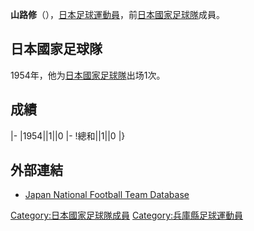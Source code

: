 {{Infobox football biography
|name=山路修
|image=
|fullname=山路修
|birth_date={{Birth date and age|1929|8|31}}
|cityofbirth=
|countryofbirth=[[日本|日本]]
|height=
|position=[[後衛_(足球)|後衛]]
|currentclub=
|years=
|clubs=
|caps(goals)=
|nationalyears=1954
|nationalteam=[[日本國家足球隊|日本]]
|nationalcaps(goals)=1 (0)
}}
'''山路修'''（{{Bd|1929年|8月31日||}}），[[日本|日本]][[足球|足球]][[運動員|運動員]]，前[[日本國家足球隊|日本國家足球隊]]成員。

==日本國家足球隊==
1954年，他为[[日本國家足球隊|日本國家足球隊]]出场1次。

==成績==
{{Football player national team statistics|JPN}}
|-
|1954||1||0
|-
!總和||1||0
|}

==外部連結==
{{Reflist}}
*[https://web.archive.org/web/20130921215305/http://www.japannationalfootballteam.com/en/players/yamaji_osamu.html Japan National Football Team Database]

{{Japan-sport-bio-stub}}
{{Soccer-player-stub}}

[[Category:日本國家足球隊成員|Category:日本國家足球隊成員]]
[[Category:兵庫縣足球運動員|Category:兵庫縣足球運動員]]